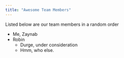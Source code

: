 ```yaml
---
title: "Awesome Team Members"
---
```


Listed below are our team members in a random order

-   Me, Zaynab
-   Robin
    -   Durge, under consideration
    -   Hmm, who else.
